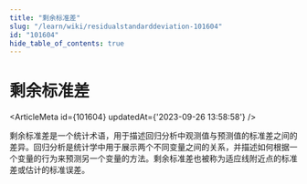 ```yaml
---
title: "剩余标准差"
slug: "/learn/wiki/residualstandarddeviation-101604"
id: "101604"
hide_table_of_contents: true
---
```



# 剩余标准差

<ArticleMeta id={101604} updatedAt={'2023-09-26 13:58:58'} />
<div className='border-solid border-b border-t-0 my-4 border-[var(--ifm-color-gray-300)]' />

剩余标准差是一个统计术语，用于描述回归分析中观测值与预测值的标准差之间的差异。回归分析是统计学中用于展示两个不同变量之间的关系，并描述如何根据一个变量的行为来预测另一个变量的方法。剩余标准差也被称为适应线附近点的标准差或估计的标准误差。
